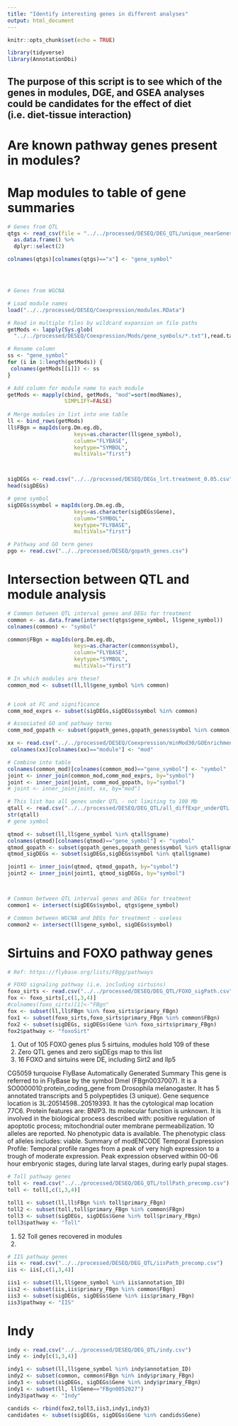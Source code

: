 ```yaml
---
title: "Identify interesting genes in different analyses"
output: html_document
---
```


```r
knitr::opts_chunk$set(echo = TRUE)

library(tidyverse)
library(AnnotationDbi)
```

## The purpose of this script is to see which of the genes in modules, DGE, and GSEA analyses could be candidates for the effect of diet (i.e. diet-tissue interaction)

# Are known pathway genes present in modules?

# Map modules to table of gene summaries

```r

# Genes from QTL
qtgs <- read_csv(file = "../../processed/DESEQ/DEG_QTL/unique_nearGenes.csv") %>%
  as.data.frame() %>%
  dplyr::select(2)

colnames(qtgs)[colnames(qtgs)=="x"] <- "gene_symbol"




# Genes from WGCNA

# Load module names
load("../../processed/DESEQ/Coexpression/modules.RData")

# Read in multiple files by wildcard expansion on file paths
getMods <- lapply(Sys.glob(
  "../../processed/DESEQ/Coexpression/Mods/gene_symbols/*.txt"),read.table)

# Rename column
ss <- "gene_symbol"
for (i in 1:length(getMods)) {
 colnames(getMods[[i]]) <- ss 
}

# Add column for module name to each module
getMods <- mapply(cbind, getMods, "mod"=sort(modNames), 
                  SIMPLIFY=FALSE)
 
# Merge modules in list into one table
ll <- bind_rows(getMods)
ll$FBgn = mapIds(org.Dm.eg.db,
                     keys=as.character(ll$gene_symbol), 
                     column="FLYBASE",
                     keytype="SYMBOL",
                     multiVals="first")



sigDEGs <- read.csv("../../processed/DESEQ/DEGs_lrt.treatment_0.05.csv")
head(sigDEGs)

# gene symbol
sigDEGs$symbol = mapIds(org.Dm.eg.db,
                     keys=as.character(sigDEGs$Gene), 
                     column="SYMBOL",
                     keytype="FLYBASE",
                     multiVals="first")

# Pathway and GO term genes
pgo <- read.csv("../../processed/DESEQ/gopath_genes.csv")                     
```

# Intersection between QTL and module analysis

```r
# Common between QTL interval genes and DEGs for treatment
common <- as.data.frame(intersect(qtgs$gene_symbol, ll$gene_symbol))
colnames(common) <- "symbol"

common$FBgn = mapIds(org.Dm.eg.db,
                     keys=as.character(common$symbol), 
                     column="FLYBASE",
                     keytype="SYMBOL",
                     multiVals="first")

# In which modules are these?
common_mod <- subset(ll,ll$gene_symbol %in% common)


# Look at FC and significance
comm_mod_exprs <- subset(sigDEGs,sigDEGs$symbol %in% common)

# Associated GO and pathway terms
comm_mod_gopath <- subset(gopath_genes,gopath_genes$symbol %in% common)

xx <- read.csv("../../processed/DESEQ/Coexpression/minMod30/GOEnrichmentTable.csv")
 colnames(xx)[colnames(xx)=="module"] <- "mod"

# Combine into table
colnames(common_mod)[colnames(common_mod)=="gene_symbol"] <- "symbol"
joint <- inner_join(common_mod,comm_mod_exprs, by="symbol")
joint <- inner_join(joint, comm_mod_gopath, by="symbol")
# joint <- inner_join(joint, xx, by="mod")

# This list has all genes under QTL - not limiting to 100 Mb
qtall <- read.csv("../../processed/DESEQ/DEG_QTL/all_diffExpr_underQTL.csv")
str(qtall)
# gene symbol

qtmod <- subset(ll,ll$gene_symbol %in% qtall$gname)
colnames(qtmod)[colnames(qtmod)=="gene_symbol"] <- "symbol"
qtmod_gopath <- subset(gopath_genes,gopath_genes$symbol %in% qtall$gname)
qtmod_sigDEGs <- subset(sigDEGs,sigDEGs$symbol %in% qtall$gname)

joint1 <- inner_join(qtmod, qtmod_gopath, by="symbol")
joint2 <- inner_join(joint1, qtmod_sigDEGs, by="symbol")



# Common between QTL interval genes and DEGs for treatment
common1 <- intersect(sigDEGs$symbol, qtgs$gene_symbol)

# Common between WGCNA and DEGs for treatment - useless
common2 <- intersect(ll$gene_symbol, sigDEGs$symbol)
```

# Sirtuins and FOXO pathway genes

```r
# Ref: https://flybase.org/lists/FBgg/pathways

# FOXO signaling pathway (i.e. including sirtuins)
foxo_sirts <- read.csv("../../processed/DESEQ/DEG_QTL/FOXO_sigPath.csv")
fox <- foxo_sirts[,c(1,3,4)]
#colnames(foxo_sirts)[1]<-"FBgn"
fox <- subset(ll,ll$FBgn %in% foxo_sirts$primary_FBgn)
fox1 <- subset(foxo_sirts,foxo_sirts$primary_FBgn %in% common$FBgn)
fox2 <- subset(sigDEGs, sigDEGs$Gene %in% foxo_sirts$primary_FBgn)
fox2$pathway <- "foxoSirt"
```

1. Out of 105 FOXO genes plus 5 sirtuins, modules hold 109 of these
2. Zero QTL genes and zero sigDEgs map to this list
3. 16 FOXO and sirtuins were DE, including Sirt2 and Ilp5

CG5059 turquoise
FlyBase Automatically Generated Summary
This gene is referred to in FlyBase by the symbol Dmel\CG5059 (FBgn0037007). It is a SO0000010:protein_coding_gene from Drosophila melanogaster. It has 5 annotated transcripts and 5 polypeptides (3 unique). Gene sequence location is 3L:20514598..20519393. It has the cytological map location 77C6. Protein features are: BNIP3. Its molecular function is unknown. It is involved in the biological process described with: positive regulation of apoptotic process; mitochondrial outer membrane permeabilization. 10 alleles are reported. No phenotypic data is available. The phenotypic class of alleles includes: viable. Summary of modENCODE Temporal Expression Profile: Temporal profile ranges from a peak of very high expression to a trough of moderate expression. Peak expression observed within 00-06 hour embryonic stages, during late larval stages, during early pupal stages.

```r
# Toll pathway genes
toll <- read.csv("../../processed/DESEQ/DEG_QTL/tollPath_precomp.csv")
toll <- toll[,c(1,3,4)]

toll1 <- subset(ll,ll$FBgn %in% toll$primary_FBgn)
toll2 <- subset(toll,toll$primary_FBgn %in% common$FBgn)
toll3 <- subset(sigDEGs, sigDEGs$Gene %in% toll$primary_FBgn)
toll3$pathway <- "Toll"
```

1. 52 Toll genes recovered in modules
2. 

```r
# IIS pathway genes
iis <- read.csv("../../processed/DESEQ/DEG_QTL/iisPath_precomp.csv")
iis <- iis[,c(1,3,4)]

iis1 <- subset(ll,ll$gene_symbol %in% iis$annotation_ID)
iis2 <- subset(iis,iis$primary_FBgn %in% common$FBgn)
iis3 <- subset(sigDEGs, sigDEGs$Gene %in% iis$primary_FBgn)
iis3$pathway <- "IIS"
```

# Indy

```r
indy <- read.csv("../../processed/DESEQ/DEG_QTL/indy.csv")
indy <- indy[c(1,3,4)]

indy1 <- subset(ll,ll$gene_symbol %in% indy$annotation_ID)
indy2 <- subset(common, common$FBgn %in% indy$primary_FBgn)
indy3 <- subset(sigDEGs, sigDEGs$Gene %in% indy$primary_FBgn)
indy1 <- subset(ll, ll$Gene=="FBgn0052027")
indy3$pathway <- "Indy"

candids <- rbind(fox2,toll3,iis3,indy1,indy3)
candidates <- subset(sigDEGs, sigDEGs$Gene %in% candids$Gene)
```

